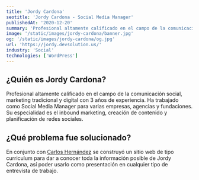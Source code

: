 ```yaml
---
title: 'Jordy Cardona'
seotitle: 'Jordy Cardona - Social Media Manager'
publishedAt: '2020-12-20'
summary: 'Profesional altamente calificado en el campo de la comunicación social, marketing tradicional y digital con 3 años de experiencia.'
image: '/static/images/jordy-cardona/banner.jpg'
og: '/static/images/jordy-cardona/og.jpg'
url: 'https://jordy.devsolution.us/'
industry: 'Social'
technologies: ['WordPress']
---
```


## ¿Quién es Jordy Cardona?

Profesional altamente calificado en el campo de la comunicación social, marketing tradicional y digital con 3 años de experiencia. Ha trabajado como Social Media Manager para varias empresas, agencias y fundaciones. Su especialidad es el inbound marketing, creación de contenido y planificación de redes sociales.

## ¿Qué problema fue solucionado?

En conjunto con [Carlos Hernández](https://carlosshb.com/) se construyó un sitio web de tipo curriculum para dar a conocer toda la información posible de Jordy Cardona, así poder usarlo como presentación en cualquier tipo de entrevista de trabajo.